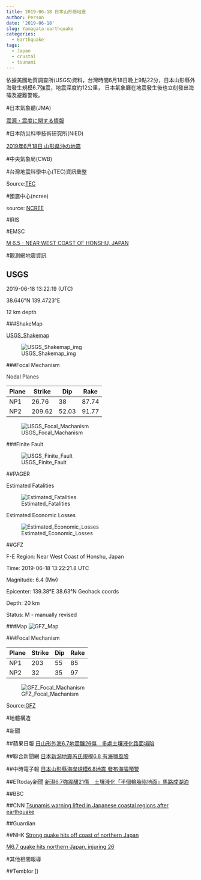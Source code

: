 ```yaml
---
title: 2019-06-18 日本山形縣地震
author: Person
date: '2019-06-18'
slug: Yamagata-earthquake
categories:
  - Earthquake
tags:
  - Japan
  - crustal
  - tsunami
---
```


依據美國地質調查所(USGS)資料，台灣時間6月18日晚上9點22分，日本山形縣外海發生規模6.7強震，地震深度約12公里，
日本氣象廳在地震發生後也立刻發出海嘯及避難警報。

#日本氣象聽(JMA)

[震源・震度に関する情報](http://www.jma.go.jp/jp/quake/20190618132623393-18222224.html)

#日本防災科學技術研究所(NIED)

[2019年6月18日 山形県沖の地震](http://www.hinet.bosai.go.jp/topics/yamagata190618/)

#中央氣象局(CWB)

[]()


#台灣地震科學中心(TEC)資訊彙整

[]()


Source:[TEC](http://tec.earth.sinica.edu.tw/new_web/index.php)


#國震中心(ncree)

[]()

source: [NCREE](http://www.ncree.org/)

#IRIS

[]()


#EMSC

[M 6.5 - NEAR WEST COAST OF HONSHU, JAPAN](https://www.emsc-csem.org/Earthquake/earthquake.php?id=772036)


#觀測網地震資訊

## USGS


2019-06-18 13:22:19 (UTC)

38.646°N 139.4723°E

12 km depth

###ShakeMap

[USGS_Shakemap](https://earthquake.usgs.gov/earthquakes/eventpage/us600042fx/shakemap/intensity)

![USGS_Shakemap_img](images/20190618/us600042fx_intensity.jpg)

###Focal Mechanism

Nodal Planes

| Plane | Strike | Dip  | Rake |
| ----- | ------ | ---- | ---- |
| NP1   | 26.76 | 38  | 87.74  |
| NP2   | 209.62 | 52.03  | 91.77  |

![USGS_Focal_Machanism](images/20190618/us600042fx_moment-tensor.png)

###Finite Fault

![USGS_Finite_Fault](images/20190618/us600042fx_finite_fault.png)

##PAGER

Estimated Fatalities

![Estimated_Fatalities](images/20190618/us600042fx_alertfatal_small.png)

Estimated Economic Losses

![Estimated_Economic_Losses](images/20190618/us600042fx_alertecon_small.png)


##GFZ

F-E Region:	Near West Coast of Honshu, Japan	

Time:	2019-06-18 13:22:21.8 UTC

Magnitude:	6.4 (Mw)

Epicenter:	139.38°E  38.63°N  Geohack coords

Depth:	20 km

Status:	M - manually revised

###Map
![GFZ_Map](images/20190618/gfz2019lvyz.jpg)

###Focal Mechanism

| Plane | Strike | Dip  | Rake |
| ----- | ------ | ---- | ---- |
|  NP1  |  203   |  55  |  85  |
|  NP2  |   32   |  35  |  97  |


![GFZ_Focal_Machanism](images/20190618/gfz2019lvyz_bb.png)

Source:[GFZ](http://geofon.gfz-potsdam.de/eqinfo/event.php?id=gfz2019lvyz)

#地體構造

[]()


#新聞

##蘋果日報
[日山形外海6.7地震釀26傷　多處土壤液化路面塌陷](https://tw.appledaily.com/new/realtime/20190619/1586192)

##聯合新聞網
[日本新潟地震芮氏規模6.8 有海嘯風險](https://udn.com/news/story/6656/3879515)

##中時電子報
[日本山形縣海岸規模6.8地震 發布海嘯預警](https://www.chinatimes.com/realtimenews/20190618004527-260408?chdtv)

##ETtoday新聞
[新潟6.7強震釀21傷　土壤液化「半個輪胎陷地面」馬路成湖泊](https://www.ettoday.net/news/20190619/1470556.htm#ixzz5rMoa40mP )

##BBC
[]()

##CNN
[Tsunamis warning lifted in Japanese coastal regions after earthquake](https://edition.cnn.com/2019/06/18/asia/japan-tsunami-warning-intl/index.html)

##Guardian
[]()

##NHK
[Strong quake hits off coast of northern Japan](https://www3.nhk.or.jp/nhkworld/en/news/20190619_02/)

[M6.7 quake hits northern Japan, injuring 26](https://www3.nhk.or.jp/nhkworld/en/news/20190619_44/)

#其他相關報導

##Temblor
[)

